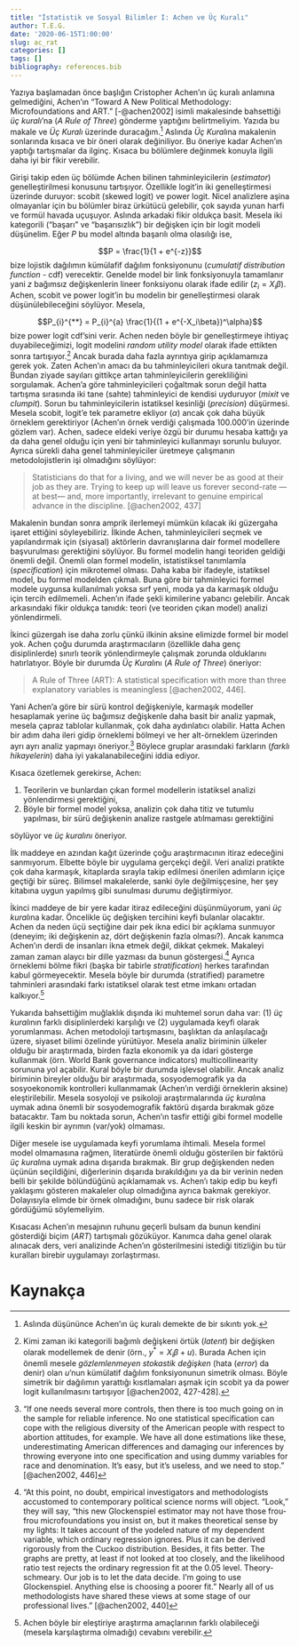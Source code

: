 ```yaml
---
title: "İstatistik ve Sosyal Bilimler I: Achen ve Üç Kuralı"
author: T.E.G.
date: '2020-06-15T1:00:00'
slug: ac_rat
categories: []
tags: []
bibliography: references.bib
---
```


Yazıya başlamadan önce başlığın Cristopher Achen'ın üç kuralı anlamına gelmediğini, Achen'ın “Toward A New Political Methodology: Microfoundations and ART.” [-@achen2002] isimli makalesinde bahsettiği *üç kuralı*'na (*A Rule of Three*) gönderme yaptığını belirtmeliyim. Yazıda bu makale ve *Üç Kuralı* üzerinde duracağım.[^1]  Aslında *Üç Kuralı*na makalenin sonlarında kısaca ve bir öneri olarak değiniliyor. Bu öneriye kadar Achen'ın yaptığı tartışmalar da ilginç. Kısaca bu bölümlere değinmek konuyla ilgili daha iyi bir fikir verebilir. 

Girişi takip eden üç bölümde Achen bilinen tahminleyicilerin (*estimator*) genelleştirilmesi konusunu tartışıyor. Özellikle logit'in iki genelleştirmesi üzerinde duruyor: scobit (skewed logit) ve power logit. Nicel analizlere aşina olmayanlar için bu bölümler biraz ürkütücü gelebilir, çok sayıda yunan harfi ve formül havada uçuşuyor. Aslında arkadaki fikir oldukça basit. Mesela iki kategorili ("başarı" ve "başarısızlık") bir değişken için bir logit modeli düşünelim. Eğer $P$ bu model altında başarılı olma olasılığı ise, 

$$P = \frac{1}{1 + e^{-z}}$$
bize lojistik dağılımın kümülafif dağılım fonksiyonunu (*cumulatif distribution function* - cdf) verecektir. Genelde model bir link fonksiyonuyla tamamlanır yani $z$ bağımsız değişkenlerin lineer fonksiyonu olarak ifade edilir ($z_i = X_i\beta$). Achen, scobit ve power logit'in bu modelin bir genelleştirmesi olarak düşünülebileceğini söylüyor. Mesela,

$$P_{i}^{**} = P_{i}^{a} \frac{1}{(1 + e^{-X_i\beta})^\alpha}$$
bize power logit cdf'sini verir. Achen neden böyle bir genelleştirmeye ihtiyaç duyabileceğimizi, logit modelini *random utility model* olarak ifade ettikten sonra tartışıyor.[^2] Ancak burada daha fazla ayrıntıya girip açıklamamıza gerek yok. Zaten Achen'ın amacı da bu tahminleyicileri okura tanıtmak değil. Bundan ziyade sayıları gittikçe artan tahminleyicilerin gerekliliğini sorgulamak. Achen'a göre tahminleyicileri çoğaltmak sorun değil hatta tartışma sırasında iki tane (sahte) tahminleyici de kendisi uyduruyor (*mixit* ve *clumpit*). Sorun bu tahminleyicilerin istatiksel kesinliği (*precision*) düşürmesi. Mesela scobit, logit'e tek parametre ekliyor ($\alpha$) ancak çok daha büyük örneklem gerektiriyor (Achen'ın örnek verdiği çalışmada 100.000'in üzerinde gözlem var). Achen, sadece eldeki veriye özgü bir durumu hesaba kattığı ya da daha genel olduğu için yeni bir tahminleyici kullanmayı sorunlu buluyor. Ayrıca sürekli daha genel tahminleyiciler üretmeye çalışmanın metodolojistlerin işi olmadığını söylüyor: 

> Statisticians do that for a living, and we will never be as good at their job as they are. Trying to keep up will leave us forever second-rate —at best— and, more importantly, irrelevant to genuine empirical advance in the discipline. [@achen2002, 437]

Makalenin bundan sonra amprik ilerlemeyi mümkün kılacak iki güzergaha işaret ettiğini söyleyebiliriz. İlkinde Achen, tahminleyicileri seçmek ve yapılandırmak için (siyasal) aktörlerin davranışlarına dair formel modellere başvurulması gerektiğini söylüyor. Bu formel modelin hangi teoriden geldiği önemli değil. Önemli olan formel modelin, istatistiksel tanımlamla (*specification*) için mikrotemel olması. Daha kaba bir ifadeyle, istatiksel model, bu formel modelden çıkmalı. Buna göre bir tahminleyici formel modele uygunsa kullanılmalı yoksa sırf yeni,  moda ya da karmaşık olduğu için tercih edilmemeli. Achen'ın ifade şekli kimilerine yabancı gelebilir. Ancak arkasındaki fikir oldukça tanıdık: teori (ve teoriden çıkan model) analizi yönlendirmeli. 

İkinci güzergah ise daha zorlu çünkü ilkinin aksine elimizde formel bir model yok. Achen çoğu durumda araştırmacıların (özellikle daha genç disiplinlerde) sınırlı teorik yönlendirmeyle çalışmak zorunda olduklarını hatırlatıyor. Böyle bir durumda *Üç Kuralı*nı (*A Rule of Three*) öneriyor:

> A Rule of Three (ART): A statistical specification with more than three explanatory variables is meaningless [@achen2002, 446].

Yani Achen'a göre bir sürü kontrol değişkeniyle, karmaşık modeller hesaplamak yerine üç bağımsız değişkenle daha basit bir analiz yapmak, mesela çapraz tablolar kullanmak, çok daha aydınlatıcı olabilir. Hatta Achen bir adım daha ileri gidip örneklemi bölmeyi ve her alt-örneklem üzerinden ayrı ayrı analiz yapmayı öneriyor.[^3] Böylece gruplar arasındaki farkların (*farklı hikayelerin*) daha iyi yakalanabileceğini iddia ediyor. 

Kısaca özetlemek gerekirse, Achen:

1. Teorilerin ve bunlardan çıkan formel modellerin istatiksel analizi yönlendirmesi gerektiğini,
2. Böyle bir formel model yoksa, analizin çok daha titiz ve tutumlu yapılması, bir sürü değişkenin analize rastgele atılmaması gerektiğini 

söylüyor ve *üç kuralını* öneriyor. 

İlk maddeye en azından kağıt üzerinde çoğu araştırmacının itiraz edeceğini sanmıyorum. Elbette böyle bir uygulama gerçekçi değil. Veri analizi pratikte çok daha karmaşık, kitaplarda sırayla takip edilmesi önerilen adımların içiçe geçtiği bir süreç. Bilimsel makalelerde, sanki öyle değilmişçesine, her şey kitabına uygun yapılmış gibi sunulması durumu değiştirmiyor.  

İkinci maddeye de bir yere kadar itiraz edileceğini düşünmüyorum, yani *üç kuralı*na kadar.  Öncelikle  üç değişken tercihini keyfi bulanlar olacaktır. Achen da neden üçü seçtiğine dair pek ikna edici bir açıklama sunmuyor (deneyim; iki değişkenin az, dört değişkenin fazla olması?). Ancak kanımca Achen'ın derdi de insanları ikna etmek değil, dikkat çekmek. Makaleyi zaman zaman alaycı bir dille yazması da bunun göstergesi.[^4] Ayrıca örneklemi bölme fikri (başka bir tabirle *stratification*) herkes tarafından kabul görmeyecektir. Mesela böyle bir durumda (stratified) parametre tahminleri arasındaki farkı istatiksel olarak test etme imkanı ortadan kalkıyor.[^5] 

Yukarıda bahsettiğim muğlaklık dışında iki muhtemel sorun daha var: (1) *üç kuralı*nın farklı disiplinlerdeki karşılığı ve (2) uygulamada keyfi olarak yorumlanması. Achen metodoloji tartışmasını, başlıktan da anlaşılacağı üzere, siyaset bilimi özelinde yürütüyor. Mesela analiz biriminin ülkeler olduğu bir araştırmada, birden fazla ekonomik ya da idari gösterge kullanmak (örn. World Bank governance indicators) multicollinearity sorununa yol açabilir. Kural böyle bir durumda işlevsel olabilir. Ancak analiz biriminin bireyler olduğu bir araştırmada, sosyodemografik ya da sosyoekonomik kontrolleri kullanmamak (Achen'ın verdiği örneklerin aksine) eleştirilebilir. Mesela sosyoloji ve psikoloji araştırmalarında *üç kuralı*na uymak adına önemli bir sosyodemografik faktörü dışarda bırakmak göze batacaktır. Tam bu noktada sorun, Achen'ın tasfir ettiği gibi formel modelle ilgili keskin bir ayrımın (var/yok) olmaması. 

Diğer mesele ise uygulamada keyfi yorumlama ihtimali. Mesela formel model olmamasına rağmen, literatürde önemli olduğu gösterilen bir faktörü *üç kuralı*na uymak adına dışarıda bırakmak. Bir grup değişkenden neden üçünün seçildiğini, diğerlerinin dışarıda bırakıldığını ya da bir verinin neden belli bir şekilde bölündüğünü açıklamamak vs. Achen'ı takip edip bu keyfi yaklaşımı gösteren makaleler olup olmadığına ayrıca bakmak gerekiyor. Dolayısıyla elimde bir örnek olmadığını, bunu sadece bir risk olarak gördüğümü söylemeliyim. 

Kısacası Achen'ın mesajının ruhunu geçerli bulsam da bunun kendini gösterdiği biçim (*ART*) tartışmalı gözüküyor. Kanımca daha genel olarak alınacak ders, veri analizinde Achen'ın gösterilmesini istediği titizliğin bu tür kuralları birebir uygulamayı zorlaştırması.    

[^1]: Aslında düşününce Achen'ın üç kuralı demekte de bir sıkıntı yok. 

[^2]: Kimi zaman iki kategorili bağımlı değişkeni örtük (*latent*) bir değişken olarak modellemek de denir (örn., $y^*=X_i\beta + u$).  Burada Achen için önemli mesele *gözlemlenmeyen stokastik değişken* (hata (*error*) da denir) olan $u$'nun kümülatif dağılım fonksiyonunun simetrik olması. Böyle simetrik bir dağılımın yarattığı kısıtlamaları aşmak için scobit ya da power logit kullanılmasını tartışıyor [@achen2002, 427-428]. 

[^3]: "If one needs several more controls, then there is too much going on in the sample for reliable inference. No one statistical specification can cope with the religious diversity of the American people with respect to abortion attitudes, for example. We have all done estimations like these, underestimating American differences and damaging our inferences by throwing everyone into one specification and using dummy variables for race and denomination. It’s easy, but it’s useless, and we need to stop." [@achen2002, 446]

[^4]: "At this point, no doubt, empirical investigators and methodologists accustomed to contemporary political science norms will object. “Look,” they will say, “this new Glockenspiel estimator may not have those frou-frou microfoundations you insist on, but it makes theoretical sense by my lights: It takes account of the yodeled nature of my dependent variable, which ordinary regression ignores. Plus it can be derived rigorously from the Cuckoo distribution. Besides, it fits better. The graphs are pretty, at least if not looked at too closely, and the likelihood ratio test rejects the ordinary regression fit at the 0.05 level. Theory-schmeary. Our job is to let the data decide. I’m going to use Glockenspiel. Anything else is choosing a poorer fit.” Nearly all of us methodologists have shared these views at some stage of our professional lives." [@achen2002, 440]

[^5]: Achen böyle bir eleştiriye araştırma amaçlarının farklı olabileceği (mesela karşılaştırma olmadığı) cevabını verebilir. 


# Kaynakça